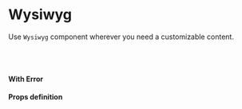 
<Meta title="Wysiwyg" component={Wysiwyg} />

# Wysiwyg

Use `Wysiwyg` component wherever you need a customizable content.

<Preview>
  <Story name="wysiwyg">
    <Wysiwyg id="editor" name="editor" />
  </Story>
</Preview>

<br /><br />

#### With Error

<Preview>
  <Story name="with validation">
    <Wysiwyg id="editor" name="editor" error="This field is required." />
  </Story>
</Preview>

#### Props definition

<Props of={Wysiwyg} />
